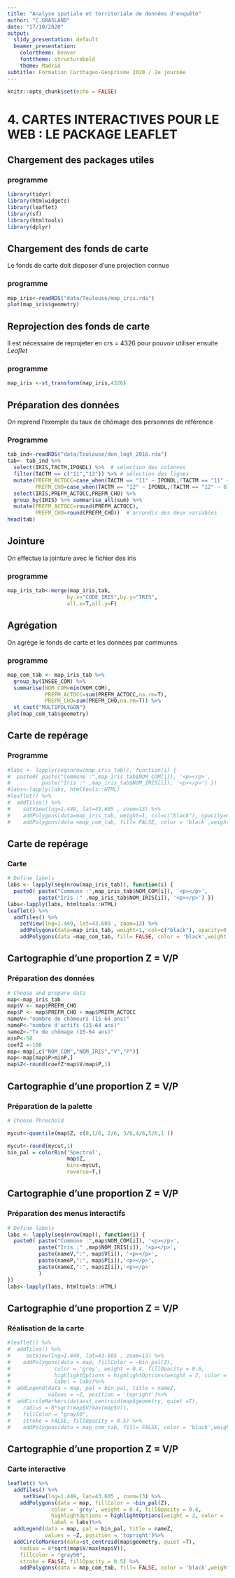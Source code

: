 ```yaml
---
title: "Analyse spatiale et territoriale de données d'enquête"
author: "C.GRASLAND"
date: "17/10/2020"
output:
  slidy_presentation: default
  beamer_presentation:
    colortheme: beaver
    fonttheme: structurebold
    theme: Madrid
subtitle: Formation Carthageo-Geoprisme 2020 / 2e journée
---
```




```r
knitr::opts_chunk$set(echo = FALSE)
```

# 4. CARTES INTERACTIVES POUR LE WEB : LE PACKAGE LEAFLET


## Chargement des packages utiles

### programme
```r
library(tidyr)
library(htmlwidgets)
library(leaflet)
library(sf)
library(htmltools)
library(dplyr)
```


## Chargement des fonds de carte

Le fonds de carte doit disposer d'une projection connue

### programme
```r
map_iris<-readRDS("data/Toulouse/map_iris.rda")
plot(map_iris$geometry)
```


## Reprojection des fonds de carte

Il est nécessaire de reprojeter en crs = 4326 pour pouvoir utiliser ensuite *Leaflet*

### programme
```r
map_iris <-st_transform(map_iris,4326)
```


## Préparation des données

On reprend l'exemple du taux de chômage des personnes de référence

### Programme
```r
tab_ind<-readRDS("data/Toulouse/don_logt_2016.rda")
tab<- tab_ind %>% 
  select(IRIS,TACTM,IPONDL) %>%  # sélection des colonnes
  filter(TACTM == c("11","12")) %>% # sélection des lignes
  mutate(PREFM_ACTOCC=case_when(TACTM == "11" ~ IPONDL,!TACTM == "11" ~ 0),
         PREFM_CHO=case_when(TACTM == "12" ~ IPONDL,!TACTM == "12" ~ 0)) %>% # création des variables
  select(IRIS,PREFM_ACTOCC,PREFM_CHO) %>% 
  group_by(IRIS) %>% summarise_all(sum) %>%
  mutate(PREFM_ACTOCC=round(PREFM_ACTOCC),
         PREFM_CHO=round(PREFM_CHO))  # arrondis des deux variables
head(tab)
```

## Jointure

On effectue la jointure avec le fichier des iris

### programme
```r
map_iris_tab<-merge(map_iris,tab,
                   by.x="CODE_IRIS",by.y="IRIS",
                   all.x=T,all.y=F)
```


## Agrégation

On agrège le fonds de carte et les données par communes. 

### programme
```r
map_com_tab <- map_iris_tab %>% 
  group_by(INSEE_COM) %>% 
  summarise(NOM_COM=min(NOM_COM), 
            PREFM_ACTOCC=sum(PREFM_ACTOCC,na.rm=T),
            PREFM_CHO=sum(PREFM_CHO,na.rm=T)) %>%
  st_cast("MULTIPOLYGON")
plot(map_com_tab$geometry)
```

## Carte de repérage

### Programme 
```r

#labs <- lapply(seq(nrow(map_iris_tab)), function(i) {
#  paste0( paste("Commune :",map_iris_tab$NOM_COM[i]), '<p></p>',
#          paste("Iris :" ,map_iris_tab$NOM_IRIS[i]), '<p></p>') })
#labs<-lapply(labs, htmltools::HTML)
#leaflet() %>%
#  addTiles() %>%
#    setView(lng=1.449, lat=43.605 , zoom=13) %>%
#    addPolygons(data=map_iris_tab, weight=1, col=c("black"), opacity=0.30, label = labs) %>%
#    addPolygons(data =map_com_tab, fill= FALSE, color = 'black',weight =2, opacity=0.25)

```

## Carte de repérage

### Carte
```r

# Define labels
labs <- lapply(seq(nrow(map_iris_tab)), function(i) {
  paste0( paste("Commune :",map_iris_tab$NOM_COM[i]), '<p></p>',
          paste("Iris :" ,map_iris_tab$NOM_IRIS[i]), '<p></p>') })
labs<-lapply(labs, htmltools::HTML)
leaflet() %>%
  addTiles() %>%
    setView(lng=1.449, lat=43.605 , zoom=13) %>%
    addPolygons(data=map_iris_tab, weight=1, col=c("black"), opacity=0.30, label = labs) %>%
    addPolygons(data =map_com_tab, fill= FALSE, color = 'black',weight =2, opacity=0.25)

```



## Cartographie d'une proportion Z = V/P

### Préparation des données
```r
# Choose and prepare data
map<-map_iris_tab
map$V <- map$PREFM_CHO
map$P <- map$PREFM_CHO + map$PREFM_ACTOCC
nameV<-"nombre de chômeurs (15-64 ans)"
nameP<-"nombre d'actifs (15-64 ans)"
nameZ<-"Tx de chômage (15-64 ans)"
minP<-50
coefZ <-100
map<-map[,c("NOM_COM","NOM_IRIS","V","P")]
map<-map[map$P>minP,]
map$Z<-round(coefZ*map$V/map$P,1)

```


## Cartographie d'une proportion Z = V/P

### Préparation de la palette

```r
# Choose Threshold

mycut<-quantile(map$Z, c(0,1/6, 2/6, 3/6,4/6,5/6,1 ))

mycut<-round(mycut,1)
bin_pal = colorBin('Spectral', 
                   map$Z,
                   bins=mycut,
                   reverse=T,)
```


## Cartographie d'une proportion Z = V/P

### Préparation des menus interactifs
```r
# Define labels
labs <- lapply(seq(nrow(map)), function(i) {
  paste0( paste("Commune :",map$NOM_COM[i]), '<p></p>',
          paste("Iris :" ,map$NOM_IRIS[i]), '<p></p>', 
          paste(nameV,":", map$V[i]), '<p></p>',
          paste(nameP,":", map$P[i]),'<p></p>',
          paste(nameZ,":", map$Z[i]),'<p></p>'
          ) 
})
labs<-lapply(labs, htmltools::HTML)
```

## Cartographie d'une proportion Z = V/P

### Réalisation de la carte
```r
#leaflet() %>%
#  addTiles() %>%
#     setView(lng=1.449, lat=43.605 , zoom=13) %>%
#    addPolygons(data = map, fillColor = ~bin_pal(Z),
#              color = 'grey', weight = 0.4, fillOpacity = 0.6, 
#              highlightOptions = highlightOptions(weight = 2, color = 'black'),
#              label = labs)%>%
#  addLegend(data = map, pal = bin_pal, title = nameZ,
#            values = ~Z, position = 'topright')%>%
#  addCircleMarkers(data=st_centroid(map$geometry, quiet =T),
#    radius = 8*sqrt(map$V/max(map$V)),
#    fillColor = "gray50",
#    stroke = FALSE, fillOpacity = 0.5) %>%
#    addPolygons(data = map_com_tab, fill= FALSE, color = 'black',weight =2)

```


## Cartographie d'une proportion Z = V/P

### Carte interactive
```r
leaflet() %>%
  addTiles() %>%
     setView(lng=1.449, lat=43.605 , zoom=13) %>%
    addPolygons(data = map, fillColor = ~bin_pal(Z),
              color = 'grey', weight = 0.4, fillOpacity = 0.6, 
              highlightOptions = highlightOptions(weight = 2, color = 'black'),
              label = labs)%>%
  addLegend(data = map, pal = bin_pal, title = nameZ,
            values = ~Z, position = 'topright')%>%
  addCircleMarkers(data=st_centroid(map$geometry, quiet =T),
    radius = 8*sqrt(map$V/max(map$V)),
    fillColor = "gray50",
    stroke = FALSE, fillOpacity = 0.5) %>%
    addPolygons(data = map_com_tab, fill= FALSE, color = 'black',weight =2)

```
